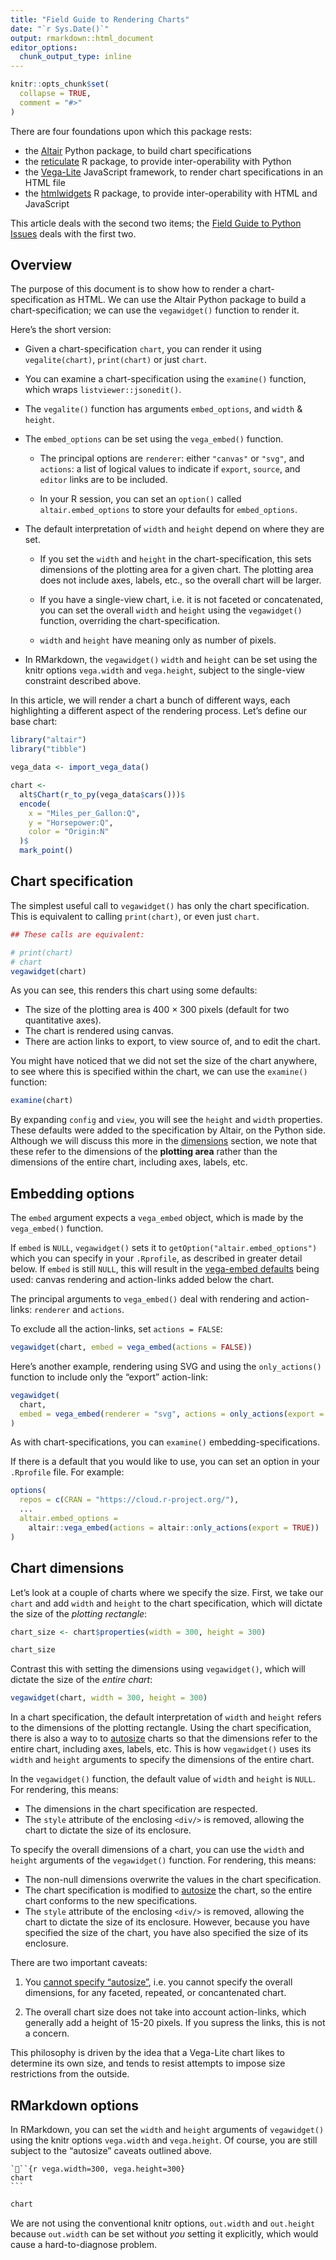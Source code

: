 ```yaml
---
title: "Field Guide to Rendering Charts"
date: "`r Sys.Date()`"
output: rmarkdown::html_document
editor_options:
  chunk_output_type: inline
---
```


```r
knitr::opts_chunk$set(
  collapse = TRUE,
  comment = "#>"
)
```

There are four foundations upon which this package rests: 

- the [Altair](https://altair-viz.github.io/) Python package, to build chart specifications
- the [reticulate](https://rstudio.github.io/reticulate/index.html) R package, to provide inter-operability with Python
- the [Vega-Lite](https://vega.github.io/vega-lite/) JavaScript framework, to render chart specifications in an HTML file
- the [htmlwidgets](https://www.htmlwidgets.org/) R package, to provide inter-operability with HTML and JavaScript

This article deals with the second two items; the [Field Guide to Python Issues](field-guide-python.html) deals with the first two.

## Overview

The purpose of this document is to show how to render a chart-specification as HTML. We can use the Altair Python package to build a chart-specification; we can use the `vegawidget()` function to render it.

Here's the short version:

- Given a chart-specification `chart`, you can render it using `vegalite(chart)`, `print(chart)` or just `chart`. 

- You can examine a chart-specification using the `examine()` function, which wraps `listviewer::jsonedit()`.
  
- The `vegalite()` function has arguments `embed_options`, and `width` & `height`.

- The `embed_options` can be set using the `vega_embed()` function.

  - The principal options are `renderer`: either `"canvas"` or `"svg"`, and `actions`: a list of logical values to indicate if `export`, `source`, and `editor` links are to be included.
  
  - In your R session, you can set an `option()` called `altair.embed_options` to store your defaults for `embed_options`.
  
- The default interpretation of `width` and `height` depend on where they are set.

  - If you set the `width` and `height` in the chart-specification, this sets dimensions of the plotting area for a given  chart. The plotting area does not include axes, labels, etc., so the overall chart will be larger.
  
  - If you have a single-view chart, i.e. it is not faceted or concatenated, you can set the overall `width` and `height` using the `vegawidget()` function, overriding the chart-specification. 

  - `width` and `height` have meaning only as number of pixels.

- In RMarkdown, the `vegawidget()` `width` and `height` can be set using the knitr options `vega.width` and `vega.height`, subject to the single-view constraint described above.


In this article, we will render a chart a bunch of different ways, each highlighting a different aspect of the rendering process. Let's define our base chart:

```r
library("altair")
library("tibble")

vega_data <- import_vega_data()

chart <- 
  alt$Chart(r_to_py(vega_data$cars()))$
  encode(
    x = "Miles_per_Gallon:Q",
    y = "Horsepower:Q",
    color = "Origin:N"    
  )$
  mark_point()
```

## Chart specification {#chart}

The simplest useful call to `vegawidget()` has only the chart specification. This is equivalent to calling `print(chart)`, or even just `chart`. 

```r
## These calls are equivalent:

# print(chart)
# chart
vegawidget(chart)
```

As you can see, this renders this chart using some defaults:

- The size of the plotting area is 400 $\times$ 300 pixels (default for two quantitative axes).
- The chart is rendered using canvas.
- There are action links to export, to view source of, and to edit the chart.

You might have noticed that we did not set the size of the chart anywhere, to see where this is specified within the chart, we can use the `examine()` function: 

```r
examine(chart)
```

By expanding `config` and `view`, you will see the `height` and `width` properties. These defaults were added to the specification by Altair, on the Python side. Although we will discuss this more in the [dimensions](#dimensions) section, we note that these refer to the dimensions of the **plotting area** rather than the dimensions of the entire chart, including axes, labels, etc.

## Embedding options {#embedding}

The `embed` argument expects a `vega_embed` object, which is made by the `vega_embed()` function. 

If `embed` is `NULL`, `vegawidget()` sets it to `getOption("altair.embed_options")` which you can specify in your `.Rprofile`, as described in greater detail below. If `embed` is still `NULL`, this will result in the [vega-embed defaults](https://github.com/vega/vega-embed#options) being used: canvas rendering and action-links added below the chart. 

The principal arguments to `vega_embed()` deal with rendering and action-links: `renderer` and `actions`. 

To exclude all the action-links, set `actions = FALSE`:

```r
vegawidget(chart, embed = vega_embed(actions = FALSE))
```

Here's another example, rendering using SVG and using the `only_actions()` function to include only the "export" action-link:

```r
vegawidget(
  chart, 
  embed = vega_embed(renderer = "svg", actions = only_actions(export = TRUE))
)
```

As with chart-specifications, you can `examine()` embedding-specifications.

If there is a default that you would like to use, you can set an option in your `.Rprofile` file. For example:

```r
options(
  repos = c(CRAN = "https://cloud.r-project.org/"),
  ...
  altair.embed_options =
    altair::vega_embed(actions = altair::only_actions(export = TRUE))
)
```

## Chart dimensions {#dimensions}

Let's look at a couple of charts where we specify the size. First, we take our `chart` and add `width` and `height` to the chart specification, which will dictate the size of the *plotting rectangle*:

```r
chart_size <- chart$properties(width = 300, height = 300)

chart_size
```

Contrast this with setting the dimensions using `vegawidget()`, which will dictate the size of the *entire chart*:

```r
vegawidget(chart, width = 300, height = 300)
```

In a chart specification, the default interpretation of `width` and `height` refers to the dimensions of the plotting rectangle. Using the chart specification, there is also a way to to [autosize](https://vega.github.io/vega-lite/docs/size.html#autosize) charts so that the dimensions refer to the entire chart, including axes, labels, etc. This is how `vegawidget()` uses its `width` and `height` arguments to specify the dimensions of the entire chart. 

In the `vegawidget()` function, the default value of `width` and `height` is `NULL`. For rendering, this means:

- The dimensions in the chart specification are respected.
- The `style` attribute of the enclosing `<div/>` is removed, allowing the chart to dictate the size of its enclosure.

To specify the overall dimensions of a chart, you can use the `width` and `height` arguments of the `vegawidget()` function. For rendering, this means:

- The non-null dimensions overwrite the values in the chart specification.
- The chart specification is modified to [autosize](https://vega.github.io/vega-lite/docs/size.html#autosize) the chart, so the entire chart conforms to the new specifications.
- The `style` attribute of the enclosing `<div/>` is removed, allowing the chart to dictate the size of its enclosure. However, because you have specified the size of the chart, you have also specified the size of its enclosure.

There are two important caveats:

1. You [cannot specify "autosize"](https://vega.github.io/vega-lite/docs/size.html#limitations), i.e. you cannot specify the overall dimensions, for any faceted, repeated, or concantenated chart.

2. The overall chart size does not take into account action-links, which generally add a height of 15-20 pixels. If you supress the links, this is not a concern. 

This philosophy is driven by the idea that a Vega-Lite chart likes to determine its own size, and tends to resist attempts to impose size restrictions from the outside.

## RMarkdown options

In RMarkdown, you can set the `width` and `height` arguments of `vegawidget()` using the knitr options `vega.width` and `vega.height`. Of course, you are still subject to the "autosize" caveats outlined above.

    ```{r vega.width=300, vega.height=300}
    chart
    ```
    
```r
chart
```

We are not using the conventional knitr options, `out.width` and `out.height` because `out.width` can be set without *you* setting it explicitly, which would cause a hard-to-diagnose problem.
